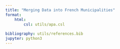 ```yaml
---
title: "Merging Data into French Municipalities"
format: 
    html:
        csl: utils/apa.csl
    
bibliography: utils/references.bib
jupyter: python3
---
```

